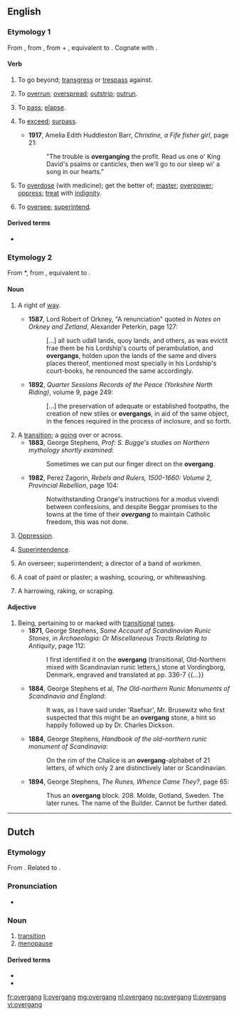 ==English==
{{rfv}}
===Etymology 1===
From {{etyl|enm|en}} {{term|overgangen|lang=enm}}, from {{etyl|ang|en}} {{term|ofergangan||to pass over, beyond, across, traverse, cross, transgress, overstep, overrun, overcome, overspread, conquer, come upon, overtake, seize, attack, pass off, pass away, end, overreach|lang=ang}}, from {{etyl|gem-pro|en}} {{term/t|gem-pro|*uber||over}} + {{term/t|gem-pro|*ganganą||to walk, step}}, equivalent to {{prefix|over|gang|t2=to walk, step}}. Cognate with {{etyl|sco|-}} {{term|owergang||to overwhelm, master, dominate|lang=sco}}.

====Verb====
{{en-verb}}

# {{context|transitive|dialectal|or|obsolete|lang=en}} To go beyond; [[transgress]] or [[trespass]] against.
# {{context|UK|_|dialectal|or|obsolete|lang=en}} To [[overrun]]; [[overspread]]; [[outstrip]]; [[outrun]].
# {{context|UK|_|dialectal|of time|lang=en}} To [[pass]]; [[elapse]].
# {{context|UK|_|dialectal|lang=en}} To [[exceed]]; [[surpass]].
#* '''1917''', Amelia Edith Huddleston Barr, ''Christine, a Fife fisher girl'', page 21:
#*: "The trouble is '''overganging''' the profit. Read us one o' King David's psalms or canticles, then we'll go to our sleep wi' a song in our hearts."
# {{context|UK|_|dialectal|lang=en}} To [[overdose]] (with medicine); get the better of; [[master]]; [[overpower]]; [[oppress]]; [[treat]] with [[indignity]]. 
# {{context|UK|_|dialectal|lang=en}} To [[oversee]]; [[superintend]].

====Derived terms====
* {{l|en|overganger}}

===Etymology 2===
From {{etyl|enm|en}} *{{term||overgang|lang=enm}}, from {{etyl|ang|en}} {{term|ofergang||a going across|lang=ang}}, equivalent to {{prefix|over|gang}}.

====Noun====
{{en-noun}}

# {{context|obsolete|lang=en}} A right of [[way]].
#* '''1587''', Lord Robert of Orkney, "A renunciation" quoted in ''Notes on Orkney and Zetland'', Alexander Peterkin, page 127:
#*: [...] all such udall lands, quoy lands, and others, as was evictit frae them be his Lordship's courts of perambulation, and '''overgangs''', holden upon the lands of the same and divers places thereof, mentioned most specially in his Lordship's court-books, he renounced the same accordingly.
#* '''1892''', ''Quarter Sessions Records of the Peace (Yorkshire North Riding)'', volume 9, page 249:
#*: [...] the preservation of adequate or established footpaths, the creation of new stiles or '''overgangs''', in aid of the same object, in the fences required in the process of inclosure, and so forth.
# A [[transition]]; a [[going]] over or across.
#* '''1883''', George Stephens, ''Prof: S. Bugge's studies on Northern mythology shortly examined'':
#*: Sometimes we can put our finger direct on the '''overgang'''.
#* '''1982''', Perez Zagorin, ''Rebels and Rulers, 1500-1660: Volume 2, Provincial Rebellion'', page 104:
#*: Notwithstanding Orange's instructions for a modus vivendi between confessions, and despite Beggar promises to the towns at the time of their '''''overgang''''' to maintain Catholic freedom, this was not done. 
# {{context|UK|_|dialectal|lang=en}} [[oppression|Oppression]].
# {{context|UK|_|dialectal|lang=en}} [[superintendence|Superintendence]].
# {{context|UK|_|dialectal|lang=en}} An overseer; superintendent; a director of a band of workmen.
# {{context|UK|_|dialectal|lang=en}} A coat of paint or plaster; a washing, scouring, or whitewashing.
# {{context|UK|_|dialectal|lang=en}} A harrowing, raking, or scraping.

====Adjective====
{{en-adj|?}}

# Being, pertaining to or marked with [[transitional]] [[rune]]s.
#* '''1871''', George Stephens, ''Some Account of Scandinavian Runic Stones'', in ''Archaeologia: Or Miscellaneous Tracts Relating to Antiquity'', page 112:
#*: I first identified it on the '''overgang''' (transitional, Old-Northern mixed with Scandinavian runic letters,) stone at Vordingborg, Denmark, engraved and translated at pp. 336-7 {{...}}
#* '''1884''', George Stephens et al, ''The Old-northern Runic Monuments of Scandinavia and England'':
#*: It was, as I have said under 'Raefsar', Mr. Brusewitz who first suspected that this might be an '''overgang''' stone, a hint so happily followed up by Dr. Charles Dickson.
#* '''1884''', George Stephens, ''Handbook of the old-northern runic monument of Scandinavia'':
#*: On the rim of the Chalice is an '''overgang'''-alphabet of 21 letters, of which only 2 are distinctively later or Scandinavian.
#* '''1894''', George Stephens, ''The Runes, Whence Came They?'', page 65:
#*: Thus an '''overgang''' block. 208. Molde, Gotland, Sweden. The later runes. The name of the Builder. Cannot be further dated.

----

==Dutch==
===Etymology===
From {{compound|over|gang|lang=nl}}. Related to {{term|overgaan|lang=nl}}.

===Pronunciation===
* {{audio|Nl-overgang.ogg|Audio|lang=nl}}

===Noun===
{{nl-noun|m|-en|overgangetje}}

# [[transition]]
# [[menopause]]

====Derived terms====
* {{l|nl|overgankelijk}}
* {{l|nl|spoorwegovergang}}

[[fr:overgang]]
[[li:overgang]]
[[mg:overgang]]
[[nl:overgang]]
[[no:overgang]]
[[tl:overgang]]
[[vi:overgang]]